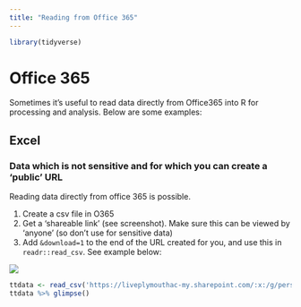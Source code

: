 ```yaml
---
title: "Reading from Office 365"
---
```


```r
library(tidyverse)
```


# Office 365


Sometimes it's useful to read data directly from Office365 into R for processing and analysis. Below are some examples:
 
 


## Excel

### Data which is not sensitive and for which you can create a 'public' URL

Reading data directly from office 365 is possible.


1. Create a csv file in O365
2. Get a 'shareable link' (see screenshot). Make sure this can be viewed by 'anyone' (so don't use for sensitive data)
3. Add `&download=1` to the end of the URL created for you, and use this in `readr::read_csv`. See example below:


![](static/sharelink.png)




```r
ttdata <- read_csv('https://liveplymouthac-my.sharepoint.com/:x:/g/personal/ben_whalley_plymouth_ac_uk/EVDlZFp7S_1DgbRq6kNhGqsBlsHP_1ReFyMuIaZCujvCMw?e=xy0rQj&download=1')
ttdata %>% glimpse()
```